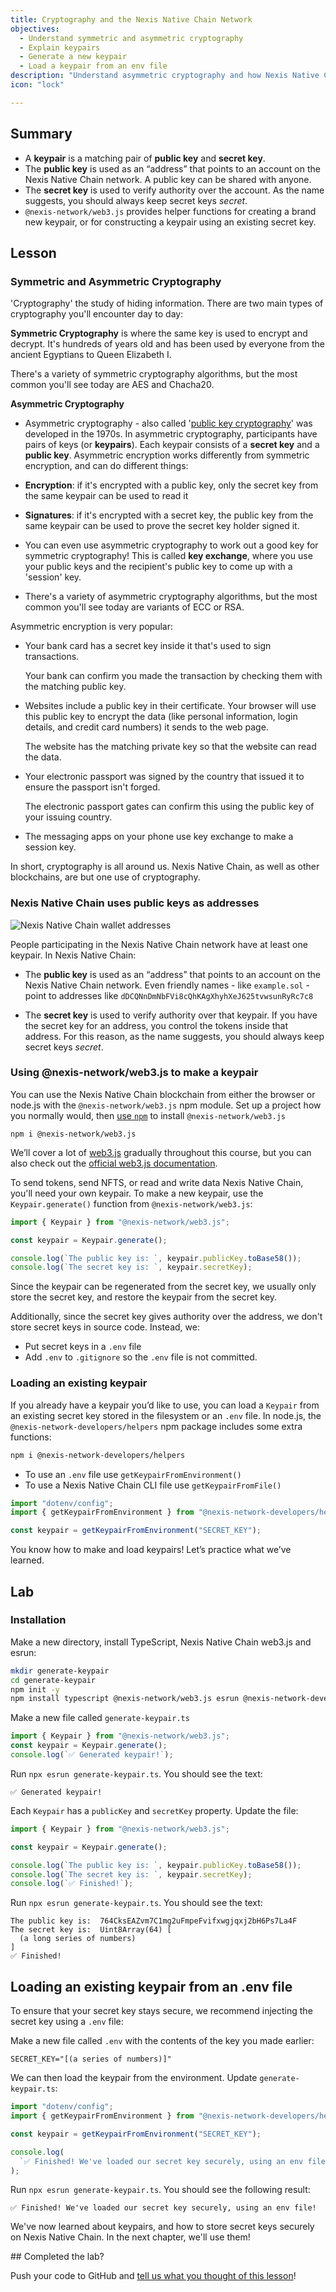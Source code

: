 ```yaml
---
title: Cryptography and the Nexis Native Chain Network
objectives:
  - Understand symmetric and asymmetric cryptography
  - Explain keypairs
  - Generate a new keypair
  - Load a keypair from an env file
description: "Understand asymmetric cryptography and how Nexis Native Chain uses it."
icon: "lock"

---
```


## Summary

- A **keypair** is a matching pair of **public key** and **secret key**.
- The **public key** is used as an “address” that points to an account on the
  Nexis Native Chain network. A public key can be shared with anyone.
- The **secret key** is used to verify authority over the account. As the name
  suggests, you should always keep secret keys _secret_.
- `@nexis-network/web3.js` provides helper functions for creating a brand new keypair,
  or for constructing a keypair using an existing secret key.

## Lesson

### Symmetric and Asymmetric Cryptography

'Cryptography' the study of hiding information. There are two main types of
cryptography you'll encounter day to day:

**Symmetric Cryptography** is where the same key is used to encrypt and decrypt.
It's hundreds of years old and has been used by everyone from the ancient
Egyptians to Queen Elizabeth I.

There's a variety of symmetric cryptography algorithms, but the most common
you'll see today are AES and Chacha20.

**Asymmetric Cryptography**

- Asymmetric cryptography - also called
  '[public key cryptography](https://en.wikipedia.org/wiki/Public-key_cryptography)'
  was developed in the 1970s. In asymmetric cryptography, participants have
  pairs of keys (or **keypairs**). Each keypair consists of a **secret key** and
  a **public key**. Asymmetric encryption works differently from symmetric
  encryption, and can do different things:

- **Encryption**: if it's encrypted with a public key, only the secret key from
  the same keypair can be used to read it
- **Signatures**: if it's encrypted with a secret key, the public key from the
  same keypair can be used to prove the secret key holder signed it.
- You can even use asymmetric cryptography to work out a good key for symmetric
  cryptography! This is called **key exchange**, where you use your public keys
  and the recipient's public key to come up with a 'session' key.
- There's a variety of asymmetric cryptography algorithms, but the most common
  you'll see today are variants of ECC or RSA.

Asymmetric encryption is very popular:

- Your bank card has a secret key inside it that's used to sign transactions.

  Your bank can confirm you made the transaction by checking them with the
  matching public key.

- Websites include a public key in their certificate. Your browser will use this
  public key to encrypt the data (like personal information, login details, and
  credit card numbers) it sends to the web page.

  The website has the matching private key so that the website can read the
  data.

- Your electronic passport was signed by the country that issued it to ensure
  the passport isn't forged.

  The electronic passport gates can confirm this using the public key of your
  issuing country.

- The messaging apps on your phone use key exchange to make a session key.

In short, cryptography is all around us. Nexis Native Chain, as well as other blockchains,
are but one use of cryptography.

### Nexis Native Chain uses public keys as addresses

![Nexis Native Chain wallet addresses](/public/assets/courses/unboxed/wallet-addresses.svg)

People participating in the Nexis Native Chain network have at least one keypair. In Nexis Native Chain:

- The **public key** is used as an “address” that points to an account on the
  Nexis Native Chain network. Even friendly names - like `example.sol` - point to addresses
  like `dDCQNnDmNbFVi8cQhKAgXhyhXeJ625tvwsunRyRc7c8`

- The **secret key** is used to verify authority over that keypair. If you have
  the secret key for an address, you control the tokens inside that address. For
  this reason, as the name suggests, you should always keep secret keys
  _secret_.

### Using @nexis-network/web3.js to make a keypair

You can use the Nexis Native Chain blockchain from either the browser or node.js with the
`@nexis-network/web3.js` npm module. Set up a project how you normally would, then
[use `npm`](https://nodesource.com/blog/an-absolute-beginners-guide-to-using-npm/)
to install `@nexis-network/web3.js`

```shell
npm i @nexis-network/web3.js
```

We’ll cover a lot of
[web3.js](https://nexis.network/docs/clients/javascript-reference) gradually
throughout this course, but you can also check out the
[official web3.js documentation](https://nexis.network/docs/clients/javascript-reference).

To send tokens, send NFTS, or read and write data Nexis Native Chain, you'll need your own
keypair. To make a new keypair, use the `Keypair.generate()` function from
`@nexis-network/web3.js`:

```typescript
import { Keypair } from "@nexis-network/web3.js";

const keypair = Keypair.generate();

console.log(`The public key is: `, keypair.publicKey.toBase58());
console.log(`The secret key is: `, keypair.secretKey);
```

<Callout type="warning" title="Do not include secret keys in your source code">

Since the keypair can be regenerated from the secret key, we usually only store
the secret key, and restore the keypair from the secret key.

Additionally, since the secret key gives authority over the address, we don't
store secret keys in source code. Instead, we:

- Put secret keys in a `.env` file
- Add `.env` to `.gitignore` so the `.env` file is not committed.

</Callout>

### Loading an existing keypair

If you already have a keypair you’d like to use, you can load a `Keypair` from
an existing secret key stored in the filesystem or an `.env` file. In node.js,
the `@nexis-network-developers/helpers` npm package includes some extra functions:

```bash
npm i @nexis-network-developers/helpers
```

- To use an `.env` file use `getKeypairFromEnvironment()`
- To use a Nexis Native Chain CLI file use `getKeypairFromFile()`

```typescript
import "dotenv/config";
import { getKeypairFromEnvironment } from "@nexis-network-developers/helpers";

const keypair = getKeypairFromEnvironment("SECRET_KEY");
```

You know how to make and load keypairs! Let’s practice what we’ve learned.

## Lab

### Installation

Make a new directory, install TypeScript, Nexis Native Chain web3.js and esrun:

```bash
mkdir generate-keypair
cd generate-keypair
npm init -y
npm install typescript @nexis-network/web3.js esrun @nexis-network-developers/helpers
```

Make a new file called `generate-keypair.ts`

```typescript
import { Keypair } from "@nexis-network/web3.js";
const keypair = Keypair.generate();
console.log(`✅ Generated keypair!`);
```

Run `npx esrun generate-keypair.ts`. You should see the text:

```
✅ Generated keypair!
```

Each `Keypair` has a `publicKey` and `secretKey` property. Update the file:

```typescript
import { Keypair } from "@nexis-network/web3.js";

const keypair = Keypair.generate();

console.log(`The public key is: `, keypair.publicKey.toBase58());
console.log(`The secret key is: `, keypair.secretKey);
console.log(`✅ Finished!`);
```

Run `npx esrun generate-keypair.ts`. You should see the text:

```
The public key is:  764CksEAZvm7C1mg2uFmpeFvifxwgjqxj2bH6Ps7La4F
The secret key is:  Uint8Array(64) [
  (a long series of numbers)
]
✅ Finished!
```

## Loading an existing keypair from an .env file

To ensure that your secret key stays secure, we recommend injecting the secret
key using a `.env` file:

Make a new file called `.env` with the contents of the key you made earlier:

```env
SECRET_KEY="[(a series of numbers)]"
```

We can then load the keypair from the environment. Update `generate-keypair.ts`:

```typescript
import "dotenv/config";
import { getKeypairFromEnvironment } from "@nexis-network-developers/helpers";

const keypair = getKeypairFromEnvironment("SECRET_KEY");

console.log(
  `✅ Finished! We've loaded our secret key securely, using an env file!`,
);
```

Run `npx esrun generate-keypair.ts`. You should see the following result:

```text
✅ Finished! We've loaded our secret key securely, using an env file!
```

We've now learned about keypairs, and how to store secret keys securely on
Nexis Native Chain. In the next chapter, we'll use them!

<Callout type="success">
## Completed the lab?

Push your code to GitHub and
[tell us what you thought of this lesson](https://form.typeform.com/to/IPH0UGz7#answers-lesson=ee06a213-5d74-4954-846e-cba883bc6db1)!
</Callout>

